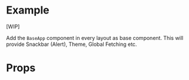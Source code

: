 

<Meta title="BaseApp" component={BaseApp} />

# Example

[WIP]

Add the `BaseApp` component in every layout as base component.
This will provide Snackbar (Alert), Theme, Global Fetching etc.

# Props

<Props of={BaseApp} />
